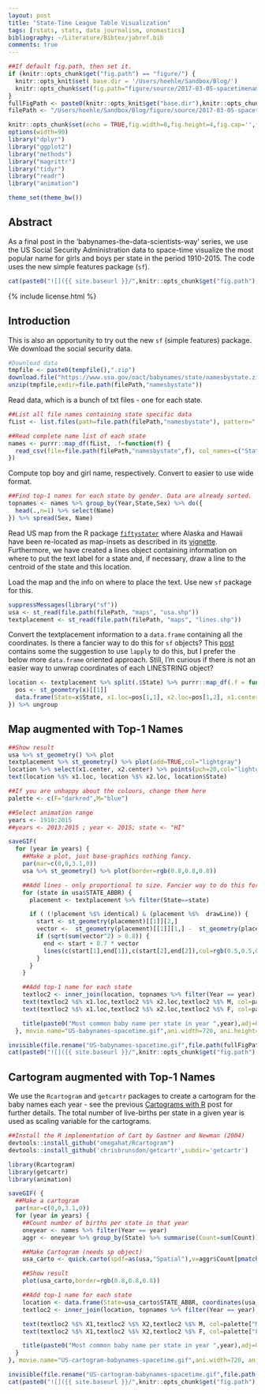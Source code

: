 ```yaml
---
layout: post
title: "State-Time League Table Visualization"
tags: [rstats, stats, data journalism, onomastics]
bibliography: ~/Literature/Bibtex/jabref.bib
comments: true
---
```



```r
##If default fig.path, then set it.
if (knitr::opts_chunk$get("fig.path") == "figure/") {
  knitr::opts_knit$set( base.dir = '/Users/hoehle/Sandbox/Blog/')
  knitr::opts_chunk$set(fig.path="figure/source/2017-03-05-spacetimenames/")
}
fullFigPath <- paste0(knitr::opts_knit$get("base.dir"),knitr::opts_chunk$get("fig.path"))
filePath <- "/Users/hoehle/Sandbox/Blog/figure/source/2017-03-05-spacetimenames/"

knitr::opts_chunk$set(echo = TRUE,fig.width=8,fig.height=4,fig.cap='',fig.align='center',echo=FALSE,dpi=72*2) # autodep=TRUE
options(width=90)
library("dplyr")
library("ggplot2")
library("methods")
library("magrittr")
library("tidyr")
library("readr")
library("animation")

theme_set(theme_bw())
```

## Abstract

As a final post in the 'babynames-the-data-scientists-way' series, we
use the US Social Security Administration data to space-time visualize
the most popular name for girls and boys per state in the period
1910-2015. The code uses the new simple features package (`sf`).

<center>
```r
cat(paste0("![]({{ site.baseurl }}/",knitr::opts_chunk$get("fig.path"),"COLLIDEPROBTS-1.png"),")")
```
</center>

{% include license.html %}

## Introduction

This is also an opportunity to try out the new `sf` (simple features)
package. We download the social security data.

```r
#Download data
tmpfile <- paste0(tempfile(),".zip")
download.file("https://www.ssa.gov/oact/babynames/state/namesbystate.zip",destfile=tmpfile)
unzip(tmpfile,exdir=file.path(filePath,"namesbystate"))
```

Read data, which is a bunch of txt files - one for each state.
```r
##List all file names containing state specific data
fList <- list.files(path=file.path(filePath,"namesbystate"), pattern=".TXT")

##Read complete name list of each state
names <- purrr::map_df(fList, .f=function(f) {
  read_csv(file=file.path(filePath,"namesbystate",f), col_names=c("State","Sex","Year","Name","Count"),col_types=cols(col_character(), col_factor(c("M","F")), col_integer(), col_character(), col_integer()))
})
```

Compute top boy and girl name, respectively. Convert to easier to use wide format.
```r
##Find top-1 names for each state by gender. Data are already sorted.
topnames <- names %>% group_by(Year,State,Sex) %>% do({
  head(.,n=1) %>% select(Name)
}) %>% spread(Sex, Name)
```

Read US map from the R package
[`fiftystater`](https://cran.r-project.org/web/packages/fiftystater/index.html)
where Alaska and Hawaii have been re-located as map-insets as
described in its
[vignette](https://cran.r-project.org/web/packages/fiftystater/vignettes/fiftystater.html).
Furthermore, we have created a lines object containing information on
where to put the text label for a state and, if necessary, draw a line
to the centroid of the state and this location.

Load the map and the info on where to place the text. Use new `sf` package for this.
```r
suppressMessages(library("sf"))
usa <- st_read(file.path(filePath, "maps", "usa.shp"))
textplacement <- st_read(file.path(filePath, "maps", "lines.shp"))
```

Convert the textplacement information to a `data.frame` containing all
the coordinates. Is there a fancier way to do this for `sf` objects?
This
[post](https://geographicdatascience.com/2017/01/06/first-impressions-from-sf-the-simple-features-r-package/)
contains some the suggestion to use `lapply` to do this, but I prefer
the below more `data.frame` oriented approach. Still, I'm curious if
there is not an easier way to unwrap coordinates of each LINESTRING object?

```r
location <- textplacement %>% split(.$State) %>% purrr::map_df(.f = function(x) {
  pos <- st_geometry(x)[[1]]
  data.frame(State=x$State, x1.loc=pos[1,1], x2.loc=pos[1,2], x1.center=pos[2,1],x2.center=pos[2,2])
}) %>% ungroup
```

## Map augmented with Top-1 Names

```r
##Show result
usa %>% st_geometry() %>% plot
textplacement %>% st_geometry() %>% plot(add=TRUE,col="lightgray")
location %>% select(x1.center, x2.center) %>% points(pch=20,col="lightgray")
text(location %$% x1.loc, location %$% x2.loc, location$State)
```

```r
##If you are unhappy about the colours, change them here
palette <- c(F="darkred",M="blue")

##Select animation range
years <- 1910:2015
##years <- 2013:2015 ; year <- 2015; state <- "HI"

saveGIF(
  for (year in years) {
    ##Make a plot, just base-graphics nothing fancy.
    par(mar=c(0,0,3.1,0))
    usa %>% st_geometry() %>% plot(border=rgb(0.8,0.8,0.8))

    ##Add lines - only proportional to size. Fancier way to do this for sf objects?
    for (state in usa$STATE_ABBR) {
      placement <- textplacement %>% filter(State==state)

      if ( (!placement %$% identical) & (placement %$%  drawLine)) {
        start <- st_geometry(placement)[[1]][2,]
        vector <-  st_geometry(placement)[[1]][1,] -  st_geometry(placement)[[1]][2,]
        if (sqrt(sum(vector^2) > 0.8)) {
          end <- start + 0.7 * vector
          lines(c(start[1],end[1]),c(start[2],end[2]),col=rgb(0.5,0.5,0.5,alpha=0.8))
        }
      }
    }

    ##Add top-1 name for each state
    textloc2 <- inner_join(location, topnames %>% filter(Year == year),by="State")
    text(textloc2 %$% x1.loc,textloc2 %$% x2.loc,textloc2 %$% M, col=palette["M"],pos=1,offset=0.2,font=1)
    text(textloc2 %$% x1.loc,textloc2 %$% x2.loc,textloc2 %$% F, col=palette["F"],pos=3,offset=0.2,font=1)

    title(paste0("Most common baby name per state in year ",year),adj=0.1,col.main=rgb(0.8,0.8,0.8),cex=1.5)
  }, movie.name="US-babynames-spacetime.gif",ani.width=720, ani.height=420, interval=0.5)
```

```r
invisible(file.rename("US-babynames-spacetime.gif",file.path(fullFigPath,"US-babynames-spacetime.gif")))
cat(paste0("![]({{ site.baseurl }}/",knitr::opts_chunk$get("fig.path"),"US-babynames-spacetime.gif"),")")
```

## Cartogram augmented with Top-1 Names

We use the `Rcartogram` and `getcartr` packages to create a cartogram
for the baby names each year - see the previous
[Cartograms with R](http://staff.math.su.se/hoehle/blog/2016/10/10/cartograms.html)
post for further details.  The total number of live-births
per state in a given year is used as scaling variable for the cartograms.


```r
##Install the R implementation of Cart by Gastner and Newman (2004)
devtools::install_github("omegahat/Rcartogram")
devtools::install_github('chrisbrunsdon/getcartr',subdir='getcartr')

library(Rcartogram)
library(getcartr)
library(animation)

saveGIF( {
  ##Make a cartogram
  par(mar=c(0,0,3.1,0))
  for (year in years) {
    ##Count number of births per state in that year
    oneyear <- names %>% filter(Year == year)
    aggr <- oneyear %>% group_by(State) %>% summarise(Count=sum(Count))

    ##Make Cartogram (needs sp object)
    usa_carto <- quick.carto(spdf=as(usa,"Spatial"),v=aggr$Count[pmatch(usa$STATE_ABBR,aggr$State)],res=256)

    ##Show result
    plot(usa_carto,border=rgb(0.8,0.8,0.8))

    ##Add top-1 name for each state
    location <- data.frame(State=usa_carto$STATE_ABBR, coordinates(usa_carto))
    textloc2 <- inner_join(location, topnames %>% filter(Year == year),by="State")

    text(textloc2 %$% X1,textloc2 %$% X2,textloc2 %$% M, col=palette["M"],pos=1,offset=0.2,font=1)
    text(textloc2 %$% X1,textloc2 %$% X2,textloc2 %$% F, col=palette["F"],pos=3,offset=0.2,font=1)

    title(paste0("Most common baby name per state in year ",year),adj=0.1,col.main=rgb(0.8,0.8,0.8),cex=1.5)
  }
}, movie.name="US-cartogram-babynames-spacetime.gif",ani.width=720, ani.height=420, interval=0.5)
```

```r
invisible(file.rename("US-cartogram-babynames-spacetime.gif",file.path(fullFigPath,"US-cartogram-babynames-spacetime.gif")))
cat(paste0("![]({{ site.baseurl }}/",knitr::opts_chunk$get("fig.path"),"US-cartogram-babynames-spacetime.gif"),")")
```
